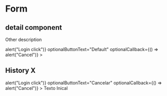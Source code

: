 

<Meta title="Atoms/Form" component={Form} />

# Form

## detail component

Other description

<Preview>
  <Story name="standard" parameters={{ decorators: [withKnobs, withA11y] }}>
    <Wrapper
    titleText="Titulo"
    subtitleText="Subtitulo"
    submitText="Primary"
    linkText="Primary text link"
    linkHref="http://www.tiendanube.com"
    submitText="Primary"
    submitCallback={() => alert("Login click")}
    optionalButtonText="Default"
    optionalCallback={() => alert("Cancel")} >
    </Wrapper>
  </Story>
</Preview>

## History X

<Preview withToolbar>
  <Story name="clases">
  <Form
    submitText="Login"
    submitCallback={() => alert("Login click")}
    optionalButtonText="Cancelar"
    optionalCallback={() => alert("Cancel")}
  >
    Texto Inical
  </Form>
  </Story>
</Preview>

<Props of={Form} />
  